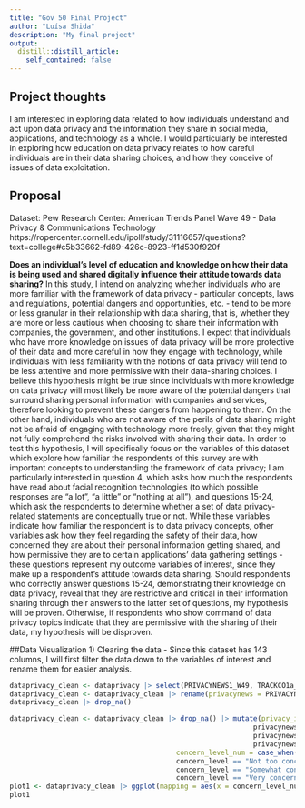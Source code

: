 ```yaml
---
title: "Gov 50 Final Project"
author: "Luísa Shida"
description: "My final project"
output:
  distill::distill_article:
    self_contained: false
---
```




## Project thoughts

I am interested in exploring data related to how individuals understand and act upon data privacy and the information they share in social media, applications, and technology as a whole. I would particularly be interested in exploring how education on data privacy relates to how careful individuals are in their data sharing choices, and how they conceive of issues of data exploitation.

## Proposal

Dataset: Pew Research Center: American Trends Panel Wave 49 - Data Privacy & Communications Technology
https://ropercenter.cornell.edu/ipoll/study/31116657/questions?text=college#c5b33662-fd89-426c-8923-ff1d530f920f

**Does an individual's level of education and knowledge on how their data is being used and shared digitally influence their attitude towards data sharing?** In this study, I intend on analyzing whether individuals who are more familiar with the framework of data privacy - particular concepts, laws and regulations, potential dangers and opportunities, etc. - tend to be more or less granular in their relationship with data sharing, that is, whether they are more or less cautious when choosing to share their information with companies, the government, and other institutions. I expect that individuals who have more knowledge on issues of data privacy will be more protective of their data and more careful in how they engage with technology, while individuals with less familiarity with the notions of data privacy will tend to be less attentive and more permissive with their data-sharing choices. I believe this hypothesis might be true since individuals with more knowledge on data privacy will most likely be more aware of the potential dangers that surround sharing personal information with companies and services, therefore looking to prevent these dangers from happening to them. On the other hand, individuals who are not aware of the perils of data sharing might not be afraid of engaging with technology more freely, given that they might not fully comprehend the risks involved with sharing their data. In order to test this hypothesis, I will specifically focus on the variables of this dataset which explore how familiar the respondents of this survey are with important concepts to understanding the framework of data privacy; I am particularly interested in question 4, which asks how much the respondents have read about facial recognition technologies (to which possible responses are "a lot", "a little" or "nothing at all"), and questions 15-24, which ask the respondents to determine whether a set of data privacy-related statements are conceptually true or not. While these variables indicate how familiar the respondent is to data privacy concepts, other variables ask how they feel regarding the safety of their data, how concerned they are about their personal information getting shared, and how permissive they are to certain applications' data gathering settings - these questions represent my outcome variables of interest, since they make up a respondent's attitude towards data sharing. Should respondents who correctly answer questions 15-24, demonstrating their knowledge on data privacy, reveal that they are restrictive and critical in their information sharing through their answers to the latter set of questions, my hypothesis will be proven. Otherwise, if respondents who show command of data privacy topics indicate that they are permissive with the sharing of their data, my hypothesis will be disproven.

##Data Visualization
1) Clearing the data
- Since this dataset has 143 columns, I will first filter the data down to the variables of interest and rename them for easier analysis.
```r
dataprivacy_clean <- dataprivacy |> select(PRIVACYNEWS1_W49, TRACKCO1a_W49, TRACKCO1b_W49, CONCERNCO_W49)
dataprivacy_clean <- dataprivacy_clean |> rename(privacynews = PRIVACYNEWS1_W49, onlinetracking_opinion = TRACKCO1a_W49, offlinetracking_opinion = TRACKCO1b_W49, concern_level = CONCERNCO_W49) 
dataprivacy_clean |> drop_na()
```
```r
dataprivacy_clean <- dataprivacy_clean |> drop_na() |> mutate(privacy_information = case_when(privacynews == "Not at all closely" ~ 0,
                                                            privacynews == "Not too closely" ~ 1,
                                                            privacynews == "Somewhat closely" ~ 2,
                                                            privacynews == "Very closely" ~ 3), 
                                         concern_level_num = case_when(concern_level == "Not at all concerned" ~ 0,
                                         concern_level == "Not too concerned" ~ 1,
                                         concern_level == "Somewhat concerned" ~ 2,
                                         concern_level == "Very concerned" ~ 3))
plot1 <- dataprivacy_clean |> ggplot(mapping = aes(x = concern_level_num, fill = privacynews)) + geom_bar(position = "dodge") + labs(x = "Level of Concern with Data Privacy", y = "Number of respondents") + scale_fill_discrete(name = "How closely respondent follows data news")
plot1

```





















